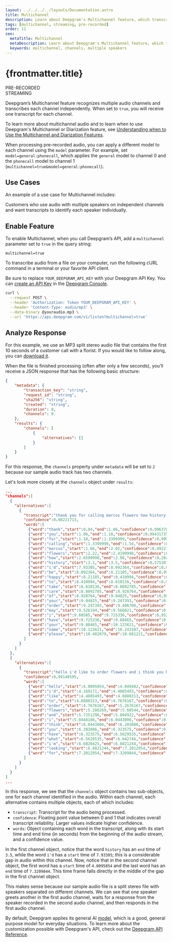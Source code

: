 ---
layout: ../../../../layouts/Documentation.astro
title: Multichannel
description: Learn about Deepgram's Multichannel feature, which transcribes each channel in submitted audio independently.
tags: [multichannel, streaming, pre-recorded]
order: 11
seo:
  metaTitle: Multichannel
  metaDescription: Learn about Deepgram's Multichannel feature, which transcribes each channel in submitted audio independently.
  keywords: multichannel, channels, multiple speakers
---

# {frontmatter.title}

<div class="badge">PRE-RECORDED</div>
<div class="badge">STREAMING</div>

Deepgram’s Multichannel feature recognizes multiple audio channels and transcribes each channel independently. When set to `true`, you will receive one transcript for each channel.

To learn more about multichannel audio and to learn when to use Deepgram's Multichannel or Diarization feature, see [Understanding when to Use the Multichannel and Diarization Features](/documentation/guides/multichannel-vs-diarization/).

<Alert type="info">

When processing pre-recorded audio, you can apply a different model to each channel using the `model` parameter. For example, set `model=general:phonecall`, which applies the `general` model to channel 0 and the `phonecall` model to channel 1 (`multichannel=true&model=general:phonecall`).

</Alert>

## Use Cases

An example of a use case for Multichannel includes:

Customers who use audio with multiple speakers on independent channels and want transcripts to identify each speaker individually.

## Enable Feature

To enable Multichannel, when you call Deepgram’s API, add a `multichannel` parameter set to `true` in the query string:

`multichannel=true`

To transcribe audio from a file on your computer, run the following cURL command in a terminal or your favorite API client.

<Alert type="info">

Be sure to replace `YOUR_DEEPGRAM_API_KEY` with your Deepgram API Key. You can [create an API Key](/documentation/getting-started/authentication/#create-an-api-key) in the [Deepgram Console](https://console.deepgram.com).

</Alert>

<CodeGroup title="curl">

<CodeBlock label="curl" active>

```bash
curl \
  --request POST \
  --header 'Authorization: Token YOUR_DEEPGRAM_API_KEY' \
  --header 'Content-Type: audio/mp3' \
  --data-binary @youraudio.mp3 \
  --url 'https://api.deepgram.com/v1/listen?multichannel=true'
```

</CodeBlock>

</CodeGroup>

## Analyze Response

<Alert type="info">

For this example, we use an MP3 split stereo audio file that contains the first 10 seconds of a customer call with a florist. If you would like to follow along, you can [download it](https://developers.deepgram.com/data/audio/florist.mp3).

</Alert>

When the file is finished processing (often after only a few seconds), you’ll receive a JSON response that has the following basic structure:

```json
{
	"metadata": {
		"transaction_key": "string",
		"request_id": "string",
		"sha256": "string",
		"created": "string",
		"duration": 0,
		"channels": 0
	},
	"results": {
		"channels": [
			{
				"alternatives": []
			}
		]
	}
}
```

For this response, the `channels` property under `metadata` will be set to `2` because our sample audio track has two channels.

Let's look more closely at the `channels` object under `results`:

```json
...
"channels":[
  {
    "alternatives":[
      {
        "transcript":"thank you for calling marcus flowers how history i'd be happy to take care of your order may i have your name please",
        "confidence":0.98221713,
        "words":[
          {"word":"thank","start":0.94,"end":1.06,"confidence":0.9963781},
          {"word":"you","start":1.06,"end":1.18,"confidence":0.99431735},
          {"word":"for","start":1.18,"end":1.3399999,"confidence":0.9995141},
          {"word":"calling","start":1.3399999,"end":1.54,"confidence":0.9642348},
          {"word":"marcus","start":1.66,"end":2.02,"confidence":0.49227273},
          {"word":"flowers","start":2.22,"end":2.4199998,"confidence":0.49624875},
          {"word":"how","start":2.6599998,"end":2.98,"confidence":0.28497696},
          {"word":"history","start":3.1,"end":3.5,"confidence":0.57538134},
          {"word":"i'd","start":7.93305,"end":8.092364,"confidence":0.9472991},
          {"word":"be","start":8.092364,"end":8.21185,"confidence":0.991615},
          {"word":"happy","start":8.21185,"end":8.410994,"confidence":0.9985863},
          {"word":"to","start":8.410994,"end":8.610136,"confidence":0.9588121},
          {"word":"take","start":8.610136,"end":8.8092785,"confidence":0.99981946},
          {"word":"care","start":8.8092785,"end":8.928764,"confidence":0.9996985},
          {"word":"of","start":8.928764,"end":9.04825,"confidence":0.99723876},
          {"word":"your","start":9.04825,"end":9.247393,"confidence":0.9970649},
          {"word":"order","start":9.247393,"end":9.406708,"confidence":0.99819595},
          {"word":"may","start":9.526194,"end":9.566021,"confidence":0.9967169},
          {"word":"i","start":9.60585,"end":9.725336,"confidence":0.95288867},
          {"word":"have","start":9.725336,"end":9.88465,"confidence":0.9997284},
          {"word":"your","start":9.88465,"end":10.123621,"confidence":0.9989493},
          {"word":"name","start":10.123621,"end":10.243107,"confidence":0.9987111},
          {"word":"please","start":10.482079,"end":10.681221,"confidence":0.9997795}
        ]
      }
    ]
  },
  {
    "alternatives":[
      {
        "transcript":"hello i'd like to order flowers and i think you have what i'm looking for",
        "confidence":0.99148595,
        "words":[
          {"word":"hello","start":4.0095854,"end":4.049482,"confidence":0.9823143},
          {"word":"i'd","start":4.169171,"end":4.4085493,"confidence":0.9855652},
          {"word":"like","start":4.4085493,"end":4.6080313,"confidence":0.9956638},
          {"word":"to","start":4.6080313,"end":4.7676167,"confidence":0.9293824},
          {"word":"order","start":4.7676167,"end":5.2676167,"confidence":0.9842541},
          {"word":"flowers","start":5.286269,"end":5.60544,"confidence":0.99148595},
          {"word":"and","start":5.7251296,"end":5.804922,"confidence":0.9973412},
          {"word":"i","start":5.8448186,"end":6.0443006,"confidence":0.99624014},
          {"word":"think","start":6.0443006,"end":6.203886,"confidence":0.90700394},
          {"word":"you","start":6.203886,"end":6.323575,"confidence":0.9772934},
          {"word":"have","start":6.323575,"end":6.5629535,"confidence":0.96995157},
          {"word":"what","start":6.5629535,"end":6.642746,"confidence":0.99273515},
          {"word":"i'm","start":6.6826425,"end":6.8821244,"confidence":0.9940373},
          {"word":"looking","start":6.8821244,"end":7.2012954,"confidence":0.9997274},
          {"word":"for","start":7.2012954,"end":7.3209844,"confidence":0.9995869}
        ]
      }
    ]
  }
]
...
```

In this response, we see that the `channels` object contains two sub-objects, one for each channel identified in the audio. Within each channel, each alternative contains multiple objects, each of which includes:

- `transcript`: Transcript for the audio being processed.
- `confidence`: Floating point value between 0 and 1 that indicates overall transcript reliability. Larger values indicate higher confidence.
- `words`: Object containing each word in the transcript, along with its start time and end time (in seconds) from the beginning of the audio stream, and a confidence value.

In the first channel object, notice that the word `history` has an `end` time of `3.5`, while the word `i'd` has a `start` time of `7.93305`; this is a considerable gap in audio within this channel. Now, notice that in the second channel object, the first word has a `start` time of `4.0095854` and the last word has an `end` time of `7.3209844`. This time frame falls directly in the middle of the gap in the first channel object.

This makes sense because our sample audio file is a split stereo file with speakers separated on different channels. We can see that one speaker greets another in the first audio channel, waits for a response from the speaker recorded in the second audio channel, and then responds in the first audio channel.

<Alert type="info">

By default, Deepgram applies its general AI [model](/api-reference/transcription/#model-pr), which is a good, general purpose model for everyday situations. To learn more about the customization possible with Deepgram's API, check out the [Deepgram API Reference](/api-reference/).

</Alert>
